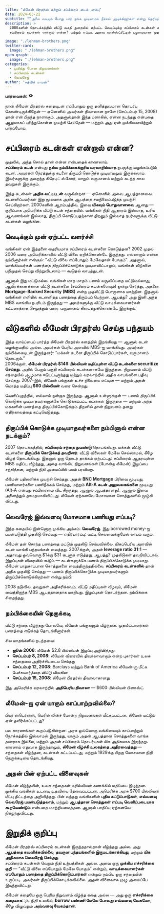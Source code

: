```yaml
---
title: "லீமேன் பிரதர்ஸ் மற்றும் சப்பிரைம் டைம் பாம்பு"
date: 2024-03-21
subtitle: "“அலை வடியும் போது யார் தங்க முடியாமல் நீச்சல் அடிக்கிறார்கள் என்று தெரியும்.” — வாரன் பெஃபட்"
description: >
  2000களின் தொடக்கத்தில் வீட்டு வசதி துறையில் ஏற்பட்ட வெடிப்புக்கு சப்பிரைம் கடன்கள் காரணமாக இருந்தன — ஆனால் அவை பின்பு உலகம் முழுவதும் நிதி அமைப்பை நிலை திரித்தன.
  சப்பிரைம் கடன்கள் என்றால் என்ன? மற்றும் எப்படி அவை வால்ஸ்ட்ரீட்டின் பழமையான முதலீட்டு வங்கியான லீமேன் பிரதர்ஸை வீழ்த்தின?

image: "./lehman-brothers.png"
twitter-card:
  image: "./lehman-brothers.png"
open-graph:
  image: "./lehman-brothers.png"
categories:
  - முறிந்து போன நிறுவனங்கள்
  - சப்பிரைம் கடன்கள்
  - லெவரேஜ்
author: "சத்விக் ராமன்"
---
```


<p><b>பார்வைகள்:</b> <svg xmlns="http://www.w3.org/2000/svg" width="1em" height="1em" viewBox="0 0 256 256"><path fill="currentColor" d="M247.31 124.76c-.35-.79-8.82-19.58-27.65-38.41C194.57 61.26 162.88 48 128 48S61.43 61.26 36.34 86.35C17.51 105.18 9 124 8.69 124.76a8 8 0 0 0 0 6.5c.35.79 8.82 19.57 27.65 38.4C61.43 194.74 93.12 208 128 208s66.57-13.26 91.66-38.34c18.83-18.83 27.3-37.61 27.65-38.4a8 8 0 0 0 0-6.5M128 168a40 40 0 1 1 40-40a40 40 0 0 1-40 40"/></svg> <span class="waline-pageview-count"></span></p>

நான் லீமேன் பிரதர்ஸ் கதையுடன் எப்போதும் ஒரு தனித்துவமான தொடர்பு கொண்டிருக்கிறேன் — ஏனெனில் அவர்கள் திவாலான நாளே (செப்டம்பர் 15, 2008) தான் என் பிறந்த நாளாகும். அதனால்தான் இந்த ப்ளாகில், என்ன நடந்தது என்பதை ஆழமாகப் புரிந்துகொள்ள முயற்சி செய்தேன் — மற்றும் அது ஏன் முக்கியமாயிற்றும் பார்ப்போம்.

# சப்பிரைம் கடன்கள் என்றால் என்ன?
முதலில், அந்த சொல் தான் என்ன என்பதைக் காணலாம்.  
**சப்பிரைம் கடன்** என்பது **நல்ல நம்பிக்கைக்குரிய வரலாறில்லாத** நபருக்கு வழங்கப்படும் கடன். அவர்கள் நேரத்துக்கு கடனை திருப்பி கொடுக்க முடியாமலும் இருக்கலாம். இவர்களுக்கு குறைந்த கிரெடிட் ஸ்கோர், மாறும் வருமானம் மற்றும் கடந்த கால தவறுகள் இருக்கும்.

இந்த கடன்கள் **அதிக வட்டியுடன்** வருகின்றன — ஏனெனில் அவை ஆபத்தானவை. கடனளிப்பவர்கள் இது மூலமாக அதிக ஆபத்தை சமநிலைப்படுத்த முயற்சி செய்கிறார்கள். 2000களின் ஆரம்பத்தில், இவை **மிகவும் பொதுவானவை** ஆனது — குறிப்பாக அமெரிக்க வீட்டு கடன் சந்தையில். வங்கிகள் நிதி ஆதாரம் இல்லாத, உரிய ஆவணங்கள் இல்லாத, திருப்பி கொடுப்பதற்கான திறனும் இல்லாத நபர்களுக்கு வீட்டு கடன்கள் வழங்கின.

## வெடிக்கும் முன் ஏற்பட்ட வளர்ச்சி
வங்கிகள் ஏன் இத்தனை தைரியமாக சப்பிரைம் கடன்களை கொடுத்தன? 2002 முதல் 2006 வரை அமெரிக்காவில் வீட்டு விலை ஏறிக்கொண்டே இருந்தது. எல்லாரும் என்ன நம்பினார்கள் என்றால்: “வீட்டு விலை எப்போதும் மேலேதான் போகும்”. அதனால், வாங்கியவர்கள் பணத்தை திருப்பிக்கொடுக்க முடியாவிட்டாலும், வங்கிகள் வீடுகளை பறிமுதல் செய்து விற்றுவிடலாம் — கூடுதல் லாபத்துடன்.

ஆனால் இது மட்டுமல்ல. வங்கிகள் மாத மாதம் பணம் வசூலிப்பதை மட்டுமல்லாது, ஆயிரக்கணக்கான வீட்டு கடன்களை (சப்பிரைம் கடன்களையும்) ஒன்று சேர்த்து, அதனை **Mortgage-Backed Security (MBS)** என்ற முதலீட்டு பொருளாக மாற்றின. இதனால் வங்கிகள் எளிதில் கடனளித்த பணத்தை திரும்பப் பெற்றன. ஆபத்து? அது இனி அந்த MBS வாங்கிய நபரிடம் இருந்தது — அவர்களுக்கு வீட்டு வாடிக்கையாளர்கள் கட்டணத்தை செலுத்தும் வரை வருமானம் கிடைத்துக்கொண்டே இருக்கும்.

# வீடுகளில் லீமேன் பிரதர்ஸ் செய்த பந்தயம்
இந்த வாய்ப்பைப் பார்த்த லீமேன் பிரதர்ஸ் களத்தில் இறங்கியது — ஆனால் கடன் வழங்குவதில் அல்ல. அவர்கள் பெரிய அளவில் MBS-ஐ வாங்கியது. அவர்கள் நம்பிக்கையுடன் இருந்தனர்: “மக்கள் கடனை திருப்பிக் கொடுப்பார்கள், வருமானம் தொடரும்.”  
2006க்குள், **லீமேன் பிரதர்ஸ் $146 பில்லியன் மதிப்புள்ள வீட்டு கடன்களை securitize செய்தது.** அதில் பெரும் பகுதி சப்பிரைம் கடன்களாகவே இருந்தன. நிறுவனம் வீட்டு சந்தையில் ஆழமாக ஈடுபட்டிருந்தது மற்றும் வரலாற்றில் அதிக லாபங்களை பதிவு செய்தது. 2007-இல், லீமேன் பங்குகள் உச்ச நிலையை எட்டின — மற்றும் அதன் மொத்த மதிப்பு **$60 பில்லியன்** வரை சென்றது.

வெளிப்புறத்தில், எல்லாம் நன்றாக இருந்தது. ஆனால் உள்ளுக்குள் — பணம் திருப்பிக் கொடுக்க முடியாதவர்களுக்கே கொடுக்கப்பட்ட கடன்கள் இருந்தன — மற்றும் அந்த மக்களின் பணத்தை திருப்பிக்கொடுக்கும் திறனில் தான் நிறுவனம் தனது எதிர்காலத்தை கட்டியெடுத்தது.

## திருப்பிக் கொடுக்க முடியாதவர்களை நம்பினால் என்ன நடக்கும்?
2007 தொடக்கத்தில், **சப்பிரைம் சந்தை துவண்டு** தொடங்கியது. மக்கள் வீட்டு கடன்களை **திருப்பிக் கொடுக்கத் தவறினர்**. வீட்டு விலைகள் மேலே செல்லாமல், கீழே விழத் தொடங்கியது. இதனால் ஒரு தொடர் தாக்கம் ஏற்பட்டது: சப்பிரைம் ஆதரவுள்ள MBS மதிப்பு வீழ்ந்தது, அதை வாங்கிய நிறுவனங்கள் (போன்ற லீமேன்) இழப்பை சந்தித்தன, மற்றும் நிதி அமைப்பில் பயம் பரவியது.

லீமேன் பதிலளிக்க முயற்சி செய்தது. அதன் **BNC Mortgage** பிரிவை மூடியது, பணியாளர்களை பணிநீக்கம் செய்தது, மற்றும் **Alt-A கடன் அலுவலகங்களை** மூடியது (Alt-A என்பது சப்பிரைமை விட சிறந்தது, ஆனால் ஆபத்தானது). ஆனால் இவை அனைத்தும் தாமதமாகிவிட்டது. லீமேன் ஏற்கனவே மோசமான சொத்துகளில் மூழ்கி விட்டது.

## லெவரேஜ் இவ்வளவு மோசமாக பணியது எப்படி?
இந்த கதையில் இன்னொரு முக்கிய அம்சம்: **லெவரேஜ்**. இது borrowed money-ஐ பயன்படுத்தி முதலீடு செய்வது — எதிர்பார்ப்பு: வட்டி செலவைக்குமேல் லாபம் வரும்.

லீமேன் தன் சொந்த பணத்தை மட்டும் முதலீடு செய்யவில்லை. மிகப்பெரிய அளவில் கடன் வாங்கி பந்தயங்கள் வைத்தது. 2007க்குள், அதன் **leverage ratio 31:1** — அதாவது ஒவ்வொரு $1க்கு $31 கடனாக எடுத்தது. ஆபத்து? முதலீடுகள் தவறிவிட்டால், இழப்புகள் விரைவில் கூடும் — கடன்களுக்கே பணம் திருப்பிக்கொடுக்க முடியாது. லீமேன் பாதுகாப்பான சொத்துகளை வைத்திருந்ததில்லை. **சப்பிரைம் கடன்களில்** தான் அதிக முதலீடு செய்தது — பணம் திருப்பிக்கொடுக்க முடியாதவர்களும் திருப்பிக்கொடுக்கிறார்கள் என்று நம்பி.

2008 நடுவில், தவறுகள் அதிகரிக்கவும், வீட்டு மதிப்புகள் வீழவும், லீமேன் வைத்திருந்த MBS ஆபத்தானதாக மாறியது. இழப்புகள் தொடர்ந்தன. நம்பிக்கை சிதைந்தது.

## நம்பிக்கையின் நெருக்கடி
வீட்டு சந்தை வீழ்ந்தது போலவே, லீமேன் பங்குகளும் வீழ்ந்தன. முதலீட்டாளர்கள் பணத்தை எடுக்கத் தொடங்கினார்கள்.

சில மாதங்களில் நடந்தவை:

* **ஜூன் 2008**: லீமேன் $2.8 பில்லியன் இழப்பு அறிவித்தது  
* **செப்டம்பர் 8, 2008**: லீமேன் விரைவில் திவாலாவாகும் என்ற புகார்கள் உலக சந்தையை அதிர்ச்சியடைய செய்தது  
* **செப்டம்பர் 12, 2008**: Barclays மற்றும் Bank of America லீமேன்-ஐ மீட்க பேச்சுவார்த்தை விட்டு விலகின  
* **செப்டம்பர் 15, 2008**: லீமேன் பிரதர்ஸ் திவாலாகானது  

இது அமெரிக்க வரலாற்றில் **அதிபெரிய திவாலா** — $600 பில்லியன் பிளாஸ்ட்.

## லீமேன்-ஐ ஏன் யாரும் காப்பாற்றவில்லை?
பியர் ஸ்டெர்ன்ஸ், மெரில் லின்ச் போன்ற நிறுவனங்கள் மீட்கப்பட்டன. லீமேன் மட்டும் ஏன் தவிர்க்கப்பட்டது?

பல காரணங்கள் கூறப்படுகின்றன: அரசு ஒவ்வொரு வங்கியையும் காப்பாற்றும் நோக்கத்தில் இல்லாமல் இருந்தது, யாரும் அதன் ஆபத்தான சொத்துகளை வாங்க தயாராக இல்லை, மற்றும் அதன் சப்பிரைம் தொடர்புகள் மிக அதிகமாக இருந்தது. காரணம் எதுவாக இருந்தாலும், **லீமேன் வீழ்ச்சி உலகத்தை அதிரவைத்தது** — சந்தைகள் வீழ்ந்தன, கடன்கள் கட்டப்பட்டது, மற்றும் 1929க்கு பிறகு மோசமான நிதி நெருக்கடியை தொடங்கியது.

## அதன் பின் ஏற்பட்ட விளைவுகள்
லீமேன் வீழ்ந்தபின், உலக சந்தைகள் டிரில்லியன் கணக்கில் மதிப்பை இழந்தன. முக்கிய வங்கிகள் உடனடி உதவியை தேவைப்பட்டன. அமெரிக்க அரசு $700 பில்லியன் மீட்பு திட்டத்தை அறிவித்தது. பின் வந்தது வங்கிகளின் **புதிய கட்டுப்பாடுகள்**, **எவ்வளவு லெவரேஜ் பயன்படுத்தலாம்**, மற்றும் **ஆபத்தான சொத்துகள் எப்படி வெளிப்படையாக கூறவேண்டும்** என்பதை மாற்றியமைத்தன. ஆனால் பாதிப்பு ஏற்கனவே நிகழ்ந்துவிட்டது.

# இறுதிக் குறிப்பு
லீமேன் பிரதர்ஸ் சப்பிரைம் கடன்கள் இருந்ததால்தான் வீழ்ந்தது அல்ல. அது **ஆபத்தை கவனிக்கவில்லை**, **தவறான பந்தயங்களில் இருமடங்காக்கியது**, மற்றும் **மிக அதிகமாக லெவரேஜ் செய்தது**.  
சப்பிரைம் கடன்கள் வெறும் நிதி உற்பத்திகள் அல்ல. அவை ஒரு **முக்கிய எச்சரிக்கை குறி** — “வீட்டு விலை எப்போதும் மேலே போகும்” என்றும், **வாடிக்கையாளர்கள் எப்போதும் பணத்தை திருப்பிக்கொடுப்பார்கள்** என்றும் நம்பிய ஒரு சந்தையின் உருப்படி. அவர்கள் திருப்பிக்கொடிக்கவில்லை. அதன் விளைவாக முழு அமைப்பே இடிந்துவிட்டது.

லீமேன் கதையே ஒரு பெரிய நிறுவனம் வீழ்ந்த கதை அல்ல — அது ஒரு **எச்சரிக்கை கதையாக**ும். நிதி உலகில், **borrow பண்ணி மேலே போவது எவ்வளவு வேகமோ**, கீழே விழுவதும் **அவ்வளவு வேகம்தான்**.
